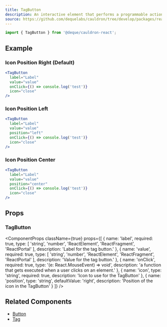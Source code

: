 ```yaml
---
title: TagButton
description: An interactive element that performs a programmable action when clicked by the user, displayed as a label and value with symbol image.
source: https://github.com/dequelabs/cauldron/tree/develop/packages/react/src/components/TagButton/index.tsx
---
```



```js
import { TagButton } from '@deque/cauldron-react';
```

## Example

### Icon Position Right (Default)

```jsx example
<TagButton
  label="Label"
  value="value"
  onClick={() => console.log('test')}
  icon="close"
/>
```

### Icon Position Left

```jsx example
<TagButton
  label="Label"
  value="value"
  position="left"
  onClick={() => console.log('test')}
  icon="close"
/>
```

### Icon Position Center

```jsx example
<TagButton
  label="Label"
  value="value"
  position="center"
  onClick={() => console.log('test')}
  icon="close"
/>
```

## Props

### TagButton

<ComponentProps
  className={true}
  props={[
    {
      name: 'label',
      required: true,
      type: [
        'string',
        'number',
        'ReactElement',
        'ReactFragment',
        'ReactPortal'
      ],
      description: 'Label for the tag button.'
    },
    {
      name: 'value',
      required: true,
      type: [
        'string',
        'number',
        'ReactElement',
        'ReactFragment',
        'ReactPortal'
      ],
      description: 'Value for the tag button.'
    },
    {
      name: 'onClick',
      required: true,
      type: '(e: React.MouseEvent<HTMLButtonElement>) => void',
      description:
        'a function that gets executed when a user clicks on an element.'
    },
    {
      name: 'icon',
      type: 'string',
      required: true,
      description: 'Icon to use for the TagButton'
    },
    {
      name: 'position',
      type: 'string',
      defaultValue: 'right',
      description: 'Position of the icon in the TagButton'
    }
  ]}
/>

## Related Components

- [Button](./Button)
- [Tag](./Tag)
